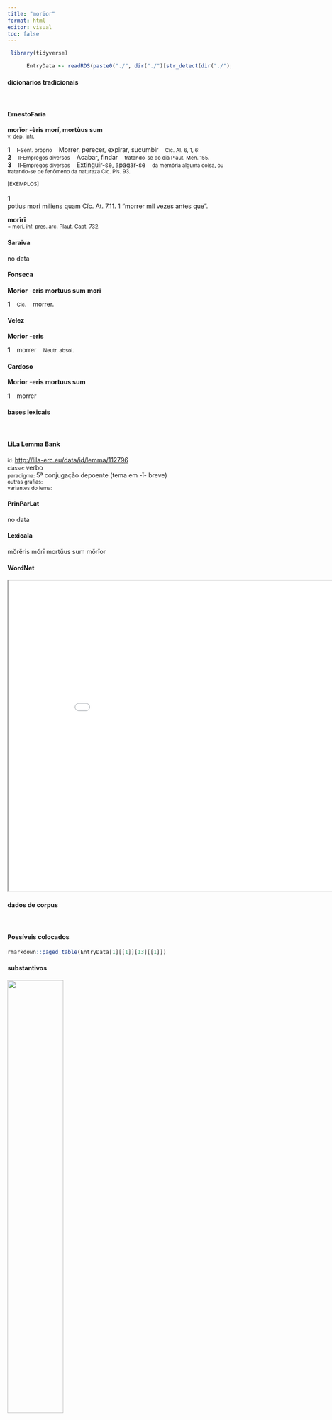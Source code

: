 ```yaml
---
title: "morior"
format: html
editor: visual
toc: false
---
```



```r
 library(tidyverse) 

      EntryData <- readRDS(paste0("./", dir("./")[str_detect(dir("./"), "_xx109-111-114-105-111-114xx_.rds")]))

```


#### dicionários tradicionais

&emsp;




::: panel-tabset

#### ErnestoFaria

<b>morĭor</b> <b>-èris</b> <b>morí, mortùus sum</b> <br> <small>v. dep. intr.</small> <br> <small></small>   <p> <b>1</b> &ensp; <small>I-Sent. próprio</small> &ensp; Morrer, perecer, expirar, sucumbir &ensp; <small>Cíc. AI. 6, 1, 6:</small> <br> <b>2</b> &ensp; <small>II-Empregos diversos</small> &ensp; Acabar, findar &ensp; <small>tratando-se do dia Plaut. Men. 155.</small> <br> <b>3</b> &ensp; <small>II-Empregos diversos</small> &ensp; Extinguir-se, apagar-se &ensp; <small>da memória alguma coisa, ou tratando-se de fenômeno da natureza Cíc. Pis. 93.</small> </p>   <p><small>[EXEMPLOS]</small><br> <br><b>1</b><br>potius mori miliens quam Cíc. At. 7.11. 1 “morrer mil vezes antes que”. </p> 
 <b>morīrī</b> <br> <small>= morí, inf. pres. arc. Plaut. Capt. 732.</small> <br> <small></small>




#### Saraiva

no data




#### Fonseca

<b>Morior</b> -<b>eris</b> <b>mortuus sum</b> <b>mori</b>   <p> <b>1</b> &ensp; <small>Cic.</small> &ensp; morrer. </p>




#### Velez

<b>Morior</b> -<b>eris</b>   <p> <b>1</b> &ensp; morrer &ensp; <small>Neutr. absol.</small> </p>




#### Cardoso

<b>Morior</b> -<b>eris</b> <b>mortuus sum</b>   <p> <b>1</b> &ensp; morrer </p>


:::



#### bases lexicais

&emsp;






::: panel-tabset

#### LiLa Lemma Bank

<small> id: </small> <a href=' http://lila-erc.eu/data/id/lemma/112796 ' target="_blank"> http://lila-erc.eu/data/id/lemma/112796 </a> <br>
<small> classe: </small> verbo    <br>
<small> paradigma: </small> 5ª conjugação depoente (tema em -ĭ- breve) <br>
<small> outras grafias: </small>  <br>
<small> variantes do lema: </small>  <br>





#### PrinParLat

no data




#### Lexicala

mŏrĕris 
 mŏrī 
 mortŭus sum 
 mŏrĭor




#### WordNet

<iframe width='900' height='700' src='Media/Tree__xx109-111-114-105-111-114xx__sem_type_lexemes_pt.html'>

</iframe>


:::



#### dados de corpus

&emsp;




::: panel-tabset

#### Possíveis colocados

```r

rmarkdown::paged_table(EntryData[1][[1]][13][[1]])

```


#### substantivos

![](./Media/wordcloud__xx109-111-114-105-111-114xx__BY_collocate_scoreSUBST.webp){width=50% fig-alt='This chart plots collocate by scoreSUBST, for the headword morior here are all the values plotted: collocate: qua; scoreSUBST: 0. collocate: sum; scoreSUBST: 0'}




#### adjetivos

![](./Media/wordcloud__xx109-111-114-105-111-114xx__BY_collocate_scoreADJ.webp){width=50% fig-alt='This chart plots collocate by scoreADJ, for the headword morior here are all the values plotted: collocate: qua; scoreADJ: 0. collocate: sum; scoreADJ: 0'}




#### verbos

![](./Media/wordcloud__xx109-111-114-105-111-114xx__BY_collocate_scoreVERBO.webp){width=50% fig-alt='This chart plots collocate by scoreVERBO, for the headword morior here are all the values plotted: collocate: qua; scoreVERBO: 0. collocate: sum; scoreVERBO: 2'}




#### advérbios

![](./Media/wordcloud__xx109-111-114-105-111-114xx__BY_collocate_scoreADV.webp){width=50% fig-alt='This chart plots collocate by scoreADV, for the headword morior here are all the values plotted: collocate: qua; scoreADV: 1. collocate: sum; scoreADV: 0'}




#### preposições e conjunções

![](./Media/wordcloud__xx109-111-114-105-111-114xx__BY_collocate_scoreFUNC.webp){width=50% fig-alt='This chart plots collocate by scoreFUNC, for the headword morior here are all the values plotted: collocate: qua; scoreFUNC: 0. collocate: sum; scoreFUNC: 0'}


:::



::: panel-tabset

#### ExemplosTraduzidos

<p> falsum est peiores <b>morimur</b> quam nascimur <br> <small> Sen.Ep.22.15 <br> É falso: morremos piores do que nascemos. <small> [JDD] </small> </small> </p>
; <p> id erat vocari in locum <b>mortui</b> <br> <small> Cic.Att.2.19.4 <br> Isso era ser chamado para o lugar de um morto. <small> [JDD] </small> </small> </p>
; <p> o quam miserum est nescire <b>mori</b> <br> <small> Sen.Ag.611 <br> Oh, quão infeliz é não saber morrer! <small> [JDD] </small> </small> </p>





#### Frequência por autor

![](./Media/barchart__xx109-111-114-105-111-114xx__lemma_BY_author_Frequencies.webp){width=50% fig-alt='This charts plots the frequency of lemma by author_Frequencies. The Seneca subcorpus registers the highest normalized frequency, with the value of 8.59 and an absolute frequency of 46. The Vergilius subcorpus follows, with a normalized frequency of 0 and an absolute frequency of 0. the subcorpus with the least normalized frequency is Ovidius with the normalized value of 0 and an absolute freqeuncy of 0. here are all the values: subcorpus: Caesar ; normalized frequency: 2 ; absolute frequency: 0.755344059218974. subcorpus: Cicero ; normalized frequency: 66 ; absolute frequency: 4.11153472377962. subcorpus: Horatius ; normalized frequency: 1 ; absolute frequency: 0.888020602077968. subcorpus: Ovidius ; normalized frequency: 0 ; absolute frequency: 0. subcorpus: Phaedrus ; normalized frequency: 3 ; absolute frequency: 4.5544253833308. subcorpus: Sallustius ; normalized frequency: 0 ; absolute frequency: 0. subcorpus: Seneca ; normalized frequency: 46 ; absolute frequency: 8.58513278960826. subcorpus: Suetonius ; normalized frequency: 0 ; absolute frequency: 0. subcorpus: Tacitus ; normalized frequency: 0 ; absolute frequency: 0. subcorpus: Vergilius ; normalized frequency: 0 ; absolute frequency: 0. subcorpus: Hieronymus ; normalized frequency: 3 ; absolute frequency: 6.74005841383959'}




#### Frequência por gênero

![](./Media/barchart__xx109-111-114-105-111-114xx__lemma_BY_genre_Frequencies.webp){width=50% fig-alt='This charts plots the frequency of lemma by genre_Frequencies. The Poesia.trágica subcorpus registers the highest normalized frequency, with the value of 13.03 and an absolute frequency of 15. The Prosa.filosófica subcorpus follows, with a normalized frequency of 7.58 and an absolute frequency of 46. the subcorpus with the least normalized frequency is Poesia.épica with the normalized value of 0 and an absolute freqeuncy of 0. here are all the values: subcorpus: Prosa.histórica ; normalized frequency: 2 ; absolute frequency: 0.486866768908688. subcorpus: Prosa.filosófica ; normalized frequency: 46 ; absolute frequency: 7.57812886113903. subcorpus: Prosa.oratória ; normalized frequency: 43 ; absolute frequency: 4.1285416646664. subcorpus: Prosa.epistolográfica ; normalized frequency: 8 ; absolute frequency: 2.11982299477994. subcorpus: Poesia.lírica ; normalized frequency: 1 ; absolute frequency: 0.84125515268781. subcorpus: Poesia.didática ; normalized frequency: 3 ; absolute frequency: 2.54474510136568. subcorpus: Poesia.trágica ; normalized frequency: 15 ; absolute frequency: 13.0298818624044. subcorpus: Poesia.épica ; normalized frequency: 0 ; absolute frequency: 0. subcorpus: Prosa.ficcional ; normalized frequency: 3 ; absolute frequency: 6.74005841383959'}




#### Frequência por século

![](./Media/barchart__xx109-111-114-105-111-114xx__lemma_BY_period_Frequencies.webp){width=50% fig-alt='This charts plots the frequency of lemma by period_Frequencies. The I.d.C. subcorpus registers the highest normalized frequency, with the value of 7.5 and an absolute frequency of 49. The II.d.C. subcorpus follows, with a normalized frequency of 0 and an absolute frequency of 0. the subcorpus with the least normalized frequency is II.d.C. with the normalized value of 0 and an absolute freqeuncy of 0. here are all the values: subcorpus: I.a.C. ; normalized frequency: 69 ; absolute frequency: 3.21154293693274. subcorpus: I.d.C. ; normalized frequency: 49 ; absolute frequency: 7.49579317729845. subcorpus: II.d.C. ; normalized frequency: 0 ; absolute frequency: 0. subcorpus: IV.d.C. ; normalized frequency: 3 ; absolute frequency: 6.74005841383959'}


:::

